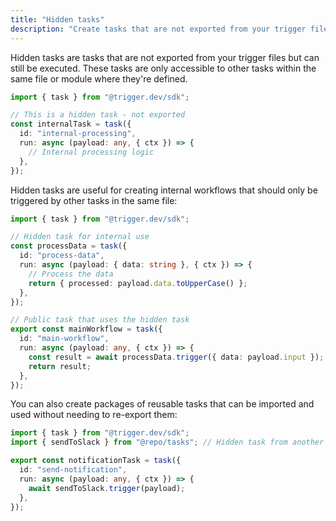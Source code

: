 ```yaml
---
title: "Hidden tasks"
description: "Create tasks that are not exported from your trigger files but can still be executed."
---
```


Hidden tasks are tasks that are not exported from your trigger files but can still be executed. These tasks are only accessible to other tasks within the same file or module where they're defined.

```ts trigger/my-task.ts
import { task } from "@trigger.dev/sdk";

// This is a hidden task - not exported
const internalTask = task({
  id: "internal-processing",
  run: async (payload: any, { ctx }) => {
    // Internal processing logic
  },
});
```

Hidden tasks are useful for creating internal workflows that should only be triggered by other tasks in the same file:

```ts trigger/my-workflow.ts
import { task } from "@trigger.dev/sdk";

// Hidden task for internal use
const processData = task({
  id: "process-data",
  run: async (payload: { data: string }, { ctx }) => {
    // Process the data
    return { processed: payload.data.toUpperCase() };
  },
});

// Public task that uses the hidden task
export const mainWorkflow = task({
  id: "main-workflow",
  run: async (payload: any, { ctx }) => {
    const result = await processData.trigger({ data: payload.input });
    return result;
  },
});
```

You can also create packages of reusable tasks that can be imported and used without needing to re-export them:

```ts trigger/my-task.ts
import { task } from "@trigger.dev/sdk";
import { sendToSlack } from "@repo/tasks"; // Hidden task from another package

export const notificationTask = task({
  id: "send-notification",
  run: async (payload: any, { ctx }) => {
    await sendToSlack.trigger(payload);
  },
});
```